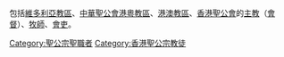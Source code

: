包括[[維多利亞教區|維多利亞教區]]、[[中華聖公會|中華聖公會]][[港粵教區|港粵教區]]、[[港澳教區|港澳教區]]、[[香港聖公會|香港聖公會]]的[[主教|主教]]（[[會督|會督]]）、[[牧師|牧師]]、[[會吏|會吏]]。

[[Category:聖公宗聖職者|Category:聖公宗聖職者]]
[[Category:香港聖公宗教徒|Category:香港聖公宗教徒]]